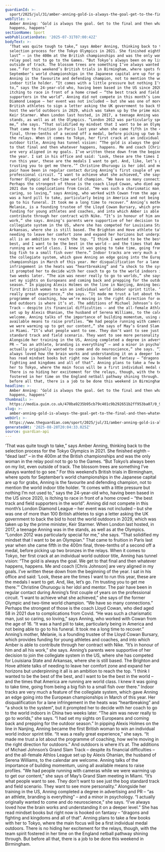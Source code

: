 ```yaml
---
guardianId: >-
  sport/2025/jul/31/amber-anning-gold-is-always-the-goal-get-to-the-final-and-then-whatever-happens-happens
webTitle: >-
  Amber Anning: ‘Gold is always the goal. Get to the final and then whatever
  happens, happens’
sectionName: Sport
webPublicationDate: '2025-07-31T07:00:42Z'
bodyText: >-
  ‘That was quite tough to take,” says Amber Anning, thinking back to the
  selection process for the Tokyo Olympics in 2021. She finished eighth – “dead
  last” – in the 400m at the British championships and was the only woman in the
  relay pool not to go to the Games. “But Tokyo’s always been on my list, even
  outside of track. The blossom trees are something I’ve always wanted to go
  see.” For this weekend’s British trials in Birmingham, where spots for
  September’s world championships in the Japanese capital are up for grabs,
  Anning is the favourite and defending champion, not to mention the world
  indoor title holder. “It comes with a little pressure but nothing I’m not used
  to,” says the 24-year-old who, having been based in the US since 2020, is
  itching to race in front of a home crowd – “the best track and field
  supporters in the world”. Anning did not compete in this month’s London
  Diamond League – her event was not included – but she was one of more than 100
  British athletes to sign a letter asking the UK government to back the bid to
  host the world outdoors in 2029, which was taken up by the prime minister,
  Keir Starmer. When London last hosted, in 2017, a teenage Anning was in the
  stands, as well as at the Olympics. “London 2012 was particularly special for
  me,” she says. “That solidified my mindset that I want to be an Olympian.”
  That came to fruition in Paris last year when she came fifth in the 400m
  final, three-tenths of a second off a medal, before picking up two bronzes in
  the relays. When it comes to Tokyo, her first crack at an individual world
  outdoor title, Anning has tunnel vision: “The gold is always the goal. We get
  to that final and then whatever happens, happens. Me and coach [Chris Johnson]
  are very aligned in my goals. I’ve written these down from the beginning of
  the year. I sat in his office and said: ‘Look, these are the times I want to
  run this year, these are the medals I want to get. And, like, let’s go. I’m
  trusting you to get me there.’” Christine Ohuruogu is her idol and mentor. The
  pair have been in regular contact during Anning’s first couple of years on the
  professional circuit. “I want to achieve what she achieved,” she says of the
  former Olympic and two-time world champion. “We have so many connections.”
  Perhaps the strongest of those is the coach Lloyd Cowan, who died aged 58 in
  2021 due to complications from Covid. “He was such a charismatic man, just so
  caring, so loving,” says Anning, who worked with Cowan from the age of 16. “It
  was a hard pill to take, particularly being in America and not being able to
  go to his funeral. It took me a long time to recover.” Anning’s mother,
  Melanie, is a founding trustee of the Lloyd Cowan Bursary, which provides
  funding for young athletes and coaches, and into which Amber is able to
  contribute through her contract with Nike. “It’s in honour of him and all his
  work,” she says. Anning’s parents were supportive of her decision to join the
  collegiate system in the US, where she has competed for Louisiana State and
  Arkansas, where she is still based. The Brighton and Hove athlete talks of
  needing to leave her comfort zone and expand her horizons but underpinning it
  all is an ambition to reach the top. “I think I wanted to be the best of the
  best, and I want to be the best in the world – and the times that America are
  running are world class. I knew it was going to take time, going from being a
  big fish to a small fish over there.” Indoor tracks are very much a feature of
  the collegiate system, which gave Anning an edge going into the European
  championships in March of this year. Her disqualification for a lane
  infringement in the heats was “heartbreaking” and “a shock to the system”, but
  it prompted her to decide with her coach to go to the world indoors in China
  two weeks later. “The aim was never really to go to worlds,” she says. “I had
  set my sights on Europeans and coming back and prepping for the outdoor
  season.” In pipping Alexis Holmes on the line in Nanjing, Anning became the
  first British woman to win an individual world indoor sprint title. “It was a
  really great experience,” she says. “It made me trust a lot about the
  programme of coaching, how we’re moving in the right direction for outdoors.”
  And outdoors is where it’s at. The additions of Michael Johnson’s Grand Slam
  Track – despite its financial difficulties – and the all-female Athlos League
  set up by Alexis Ohanian, the husband of Serena Williams, to the calendar are
  welcome. Anning talks of the importance of building momentum, using all
  available means to raise profiles. “We had people running with cameras while
  we were warming up to get our content,” she says of May’s Grand Slam meeting
  in Miami. “It’s what people want to see. They don’t want to see just the bog
  standard track and field scenario. They want to see more personality.”
  Alongside her training in the US, Anning completed a degree in advertising and
  PR – “as an athlete, branding is everything” – and a minor in psychology. “I
  actually originally wanted to come and do neuroscience,” she says. “I’ve
  always loved how the brain works and understanding it on a deeper level.” She
  has read mindset books but right now is hooked on fantasy – “dragons and
  fighting and kingdoms and all of that”. Anning plans to take a few books with
  her to Tokyo, where the main focus will be a first individual medal outdoors.
  There is no hiding her excitement for the relays, though, with the team spirit
  fostered in her time on the England netball pathway shining through. But
  before all that, there is a job to be done this weekend in Birmingham.
headline: >-
  Amber Anning: ‘Gold is always the goal. Get to the final and then whatever
  happens, happens’
thumbnail: >-
  https://media.guim.co.uk/470ba9235b95cb79c401c9b292651b2ff953ba07/0_93_2564_2051/500.jpg
slug: >-
  amber-anning-gold-is-always-the-goal-get-to-the-final-and-then-whatever-happens-happens
webUrl: >-
  https://www.theguardian.com/sport/2025/jul/31/amber-anning-gold-is-always-the-goal-get-to-the-final-and-then-whatever-happens-happens
generatedAt: '2025-08-28T20:04:33.025Z'
source: guardian-api
---
```

‘That was quite tough to take,” says Amber Anning, thinking back to the selection process for the Tokyo Olympics in 2021. She finished eighth – “dead last” – in the 400m at the British championships and was the only woman in the relay pool not to go to the Games. “But Tokyo’s always been on my list, even outside of track. The blossom trees are something I’ve always wanted to go see.” For this weekend’s British trials in Birmingham, where spots for September’s world championships in the Japanese capital are up for grabs, Anning is the favourite and defending champion, not to mention the world indoor title holder. “It comes with a little pressure but nothing I’m not used to,” says the 24-year-old who, having been based in the US since 2020, is itching to race in front of a home crowd – “the best track and field supporters in the world”. Anning did not compete in this month’s London Diamond League – her event was not included – but she was one of more than 100 British athletes to sign a letter asking the UK government to back the bid to host the world outdoors in 2029, which was taken up by the prime minister, Keir Starmer. When London last hosted, in 2017, a teenage Anning was in the stands, as well as at the Olympics. “London 2012 was particularly special for me,” she says. “That solidified my mindset that I want to be an Olympian.” That came to fruition in Paris last year when she came fifth in the 400m final, three-tenths of a second off a medal, before picking up two bronzes in the relays. When it comes to Tokyo, her first crack at an individual world outdoor title, Anning has tunnel vision: “The gold is always the goal. We get to that final and then whatever happens, happens. Me and coach [Chris Johnson] are very aligned in my goals. I’ve written these down from the beginning of the year. I sat in his office and said: ‘Look, these are the times I want to run this year, these are the medals I want to get. And, like, let’s go. I’m trusting you to get me there.’” Christine Ohuruogu is her idol and mentor. The pair have been in regular contact during Anning’s first couple of years on the professional circuit. “I want to achieve what she achieved,” she says of the former Olympic and two-time world champion. “We have so many connections.” Perhaps the strongest of those is the coach Lloyd Cowan, who died aged 58 in 2021 due to complications from Covid. “He was such a charismatic man, just so caring, so loving,” says Anning, who worked with Cowan from the age of 16. “It was a hard pill to take, particularly being in America and not being able to go to his funeral. It took me a long time to recover.” Anning’s mother, Melanie, is a founding trustee of the Lloyd Cowan Bursary, which provides funding for young athletes and coaches, and into which Amber is able to contribute through her contract with Nike. “It’s in honour of him and all his work,” she says. Anning’s parents were supportive of her decision to join the collegiate system in the US, where she has competed for Louisiana State and Arkansas, where she is still based. The Brighton and Hove athlete talks of needing to leave her comfort zone and expand her horizons but underpinning it all is an ambition to reach the top. “I think I wanted to be the best of the best, and I want to be the best in the world – and the times that America are running are world class. I knew it was going to take time, going from being a big fish to a small fish over there.” Indoor tracks are very much a feature of the collegiate system, which gave Anning an edge going into the European championships in March of this year. Her disqualification for a lane infringement in the heats was “heartbreaking” and “a shock to the system”, but it prompted her to decide with her coach to go to the world indoors in China two weeks later. “The aim was never really to go to worlds,” she says. “I had set my sights on Europeans and coming back and prepping for the outdoor season.” In pipping Alexis Holmes on the line in Nanjing, Anning became the first British woman to win an individual world indoor sprint title. “It was a really great experience,” she says. “It made me trust a lot about the programme of coaching, how we’re moving in the right direction for outdoors.” And outdoors is where it’s at. The additions of Michael Johnson’s Grand Slam Track – despite its financial difficulties – and the all-female Athlos League set up by Alexis Ohanian, the husband of Serena Williams, to the calendar are welcome. Anning talks of the importance of building momentum, using all available means to raise profiles. “We had people running with cameras while we were warming up to get our content,” she says of May’s Grand Slam meeting in Miami. “It’s what people want to see. They don’t want to see just the bog standard track and field scenario. They want to see more personality.” Alongside her training in the US, Anning completed a degree in advertising and PR – “as an athlete, branding is everything” – and a minor in psychology. “I actually originally wanted to come and do neuroscience,” she says. “I’ve always loved how the brain works and understanding it on a deeper level.” She has read mindset books but right now is hooked on fantasy – “dragons and fighting and kingdoms and all of that”. Anning plans to take a few books with her to Tokyo, where the main focus will be a first individual medal outdoors. There is no hiding her excitement for the relays, though, with the team spirit fostered in her time on the England netball pathway shining through. But before all that, there is a job to be done this weekend in Birmingham.
